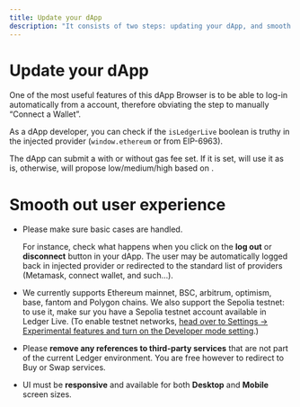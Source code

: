 ```yaml
---
title: Update your dApp
description: "It consists of two steps: updating your dApp, and smooth out the user experience"
---
```



# Update your dApp

One of the most useful features of this dApp Browser is to be able to log-in automatically from a <Glossary word="Ledger Live"></Glossary> <Glossary word="Ethereum"></Glossary> account, therefore obviating the step to manually “Connect a Wallet”.

As a dApp developer, you can check if the `isLedgerLive` boolean is truthy in the injected provider (`window.ethereum` or from EIP-6963).

The dApp can submit a <Glossary word="tx"></Glossary> with or without gas fee set. If it is set, <Glossary word="Ledger Live"></Glossary> will use it as is, otherwise, <Glossary word="Ledger Live"></Glossary> will propose low/medium/high based on <Glossary word="gas fee estimations"></Glossary>.

# Smooth out user experience

- Please make sure basic cases are handled.

  For instance, check what happens when you click on the **log out** or **disconnect** button in your dApp. The user may be automatically logged back in <Glossary word="Ledger Live"></Glossary> injected provider or redirected to the standard list of providers (Metamask, connect wallet, and such…).

- We currently supports Ethereum mainnet, BSC, arbitrum, optimism, base, fantom and Polygon chains. We also support the Sepolia testnet: to use it, make sur you have a Sepolia testnet account available in Ledger Live. (To enable testnet networks, [head over to Settings -> Experimental features and turn on the Developer mode setting](../../references/developer-mode).)

- Please **remove any references to third-party services** that are not part of the current Ledger environment. You are free however to redirect to <Glossary word="Ledger Live"></Glossary> Buy or Swap services.

- UI must be **responsive** and available for both **Desktop** and **Mobile** screen sizes.
